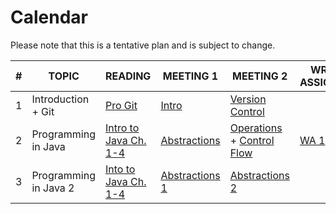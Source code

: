 # Calendar {.unnumbered}

::: {.callout-caution}
Please note that this is a tentative plan and is subject to change.
:::

| # | TOPIC | READING | MEETING 1 | MEETING 2 | WRITTEN  ASSIGNMENT | PROGRAMMING ASSIGNMENT |
|---|----|---|---|---|---|---|
| 1 | Introduction + Git | [Pro Git](https://git-scm.com/book/en/v2) |  [Intro](intro.qmd)  | [Version Control](se/version_control/version_control.qmd) |  | [Lab 1](https://docs.google.com/document/d/1HIKpiqWcxSTER-SAyb88wG-b-Qe_S9w_L5uRBXlrwaY/edit?usp=sharing) |
 | 2 | Programming in Java  | [Intro to Java Ch. 1-4](https://introcs.cs.princeton.edu/java/home/) | [Abstractions](/basics/abstractions/java.html) | [Operations](/basics/operations/operations.ipynb) + [Control Flow](/basics/controls/controls.qmd) | [WA 1](https://docs.google.com/document/d/1C8TBnIxMdBGEcFFHqEx1GCeVmvvXBwNK-Z6z5izx-Jc/edit?usp=sharing) | [PA 1](https://github.com/CSC223-Fall25/ADSASE?tab=readme-ov-file#pa2-stackoverflow-developer-survey) |
| 3 | Programming in Java 2 | [Into to Java Ch. 1-4](https://introcs.cs.princeton.edu/java/home/) | [Abstractions 1](basics/abstractions/abstractions.qmd) | [Abstractions 2](basics/abstractions/classes.qmd) | | [PA 2](https://classroom.github.com/a/2iEor66t) |
<!--| 4 | Binary Trees | | [Trees](datastructs/trees.qmd) | [Binary Trees](datastructs/binarytree.qmd)  | [WA 2](https://docs.google.com/document/d/1kcL9j3cE0m04tJCIOmgHrrvgiF70jV_WBfXesn3myeg/edit?usp=sharing) | [PA 3](https://classroom.github.com/a/2iEor66t) | 
| 5 | Binary Search Trees | [Algorithms Ch. 3](https://algs4.cs.princeton.edu/32bst/) | [BST 1](datastructs/bst.qmd) | [BST 2](datastructs/bst.qmd) | [WA3](https://docs.google.com/document/d/1T_NdCl4588sas--RGvYQWfGr3GK8yVenhq4XtQiXes0/edit?usp=sharing) | [PA 4](https://classroom.github.com/assignment-invitations/d70d28ccafd0d4440faff1716338f777) | 
| 6 | Heaps |  | [Array based Representation]() | [Extraction + Heapify]() | [WA4](https://docs.google.com/document/d/1yZLFctZgFoyuK0_5f6i5iePVw3UzlFJa2k0JePw40tA/edit?usp=sharing) | [PA5](https://classroom.github.com/a/-u7dmMCa) + [PA6](https://classroom.github.com/a/K7_4WB3Y) |

<br/>
<center>_MIDTERM_</center>
<br/>


| # | TOPIC | READING | MEETING 1 | MEETING 2 | WRITTEN  ASSIGNMENT | PROGRAMMING ASSIGNMENT |
|---|----|---|---|---|---|---|
| 7 | Graphs Intro | | [Terminology](datastructs/graphs.html) | [Implementation](datastructs/graph_implementations.html) | | [PA7](https://classroom.github.com/assignment-invitations/2f220d29093a46fb38c3d44b7ef02aea) |
| 8 | Shortest Path | | [Dijkstra](datastructs/graph_dijkstra.html)  | [Bellman Ford](datastructs/graphs_bellmanford.html) | | [PA8](https://classroom.github.com/assignment-invitations/baada28e8d4a261d30051162cc1b219c) |
| 9 | Minimum Spanning Trees | | [Prim-Jarnik](datastructs/graphs_prim.html) | [Kruskal](datastructs/graphs_kruskal.html) | | [PA9](https://classroom.github.com/assignment-invitations/baada28e8d4a261d30051162cc1b219c)|
| 10 | Topological Sorting | | [DFS-based](datastructs/graphs_topo_dfs.html) | [BFS-based / Kahn's](datastructs/graphs_topo_kahn.html) | | [PA10](https://classroom.github.com/assignment-invitations/baada28e8d4a261d30051162cc1b219c)|
| 11 | Hashing | |  |  | | [PA11](https://classroom.github.com/assignment-invitations/baada28e8d4a261d30051162cc1b219c)|


<br/>
<center>_FINAL EXAM_</center>
<br/> -->
